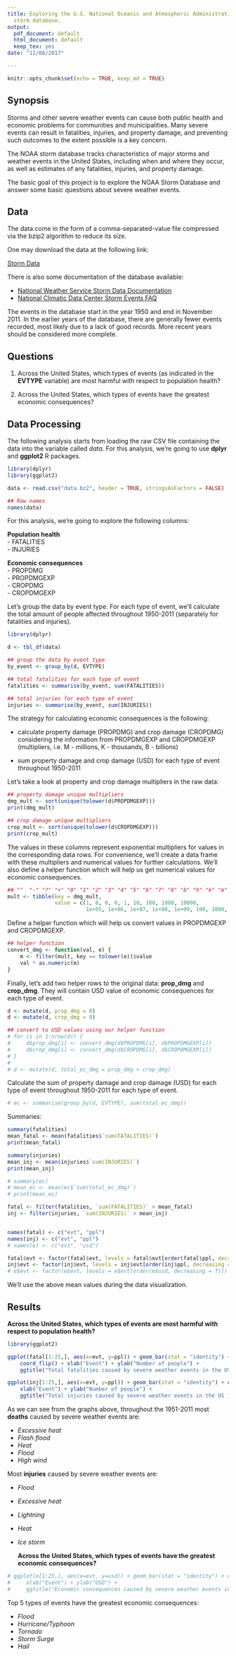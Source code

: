 ```yaml
---
title: Exploring the U.S. National Oceanic and Atmospheric Administration's (NOAA)
  storm database.
output:
  pdf_document: default
  html_document: default
  keep_tex: yes
date: "12/08/2017"

---
```


```r
knitr::opts_chunk$set(echo = TRUE, keep_md = TRUE)
```

## Synopsis

Storms and other severe weather events can cause both public health and economic problems for communities and municipalities. Many severe events can result in fatalities, injuries, and property damage, and preventing such outcomes to the extent possible is a key concern.

The NOAA storm database tracks characteristics of major storms and weather events in the United States, including when and where they occur, as well as estimates of any fatalities, injuries, and property damage.

The basic goal of this project is to explore the NOAA Storm Database and answer some basic questions about severe weather events. 

## Data
The data come in the form of a comma-separated-value file compressed via the bzip2 algorithm to reduce its size.

One may download the data at the following link:

[Storm Data](https://d396qusza40orc.cloudfront.net/repdata%2Fdata%2FStormData.csv.bz2 "")  

There is also some documentation of the database available:

- [National Weather Service Storm Data Documentation](https://d396qusza40orc.cloudfront.net/repdata%2Fpeer2_doc%2Fpd01016005curr.pdf "")
- [National Climatic Data Center Storm Events FAQ](https://d396qusza40orc.cloudfront.net/repdata%2Fpeer2_doc%2FNCDC%20Storm%20Events-FAQ%20Page.pdf "")


The events in the database start in the year 1950 and end in November 2011. In the earlier years of the database, there are generally fewer events recorded, most likely due to a lack of good records. More recent years should be considered more complete.


## Questions

1. Across the United States, which types of events (as indicated in the **EVTYPE** variable) are most harmful with respect to population health?   

2. Across the United States, which types of events have the greatest economic consequences?  


## Data Processing

The following analysis starts from loading  the raw CSV file containing the data into the variable called *data*. 
For this analysis, we're going to use **dplyr** and **ggplot2** R packages.

```r
library(dplyr)
library(ggplot2)

data <- read.csv("data.bz2", header = TRUE, stringsAsFactors = FALSE)
```

```r
## Row names
names(data)
```



For this analysis, we're going to explore the following columns:  

**Population health**  
- FATALITIES  
- INJURIES  

**Economic consequences**  
- PROPDMG   
- PROPDMGEXP  
- CROPDMG   
- CROPDMGEXP   


Let's group the data by event type. For each type of event, we'll calculate the total amount of people affected throughout 1950-2011 (separately for fatalities and injuries).  


```r
library(dplyr)

d <- tbl_df(data)

## group the data by event type
by_event <- group_by(d, EVTYPE)

## total fatalities for each type of event 
fatalities <- summarise(by_event, sum(FATALITIES))

## total injuries for each type of event
injuries <- summarise(by_event, sum(INJURIES))

```

The strategy for calculating economic consequences is the following:  

- calculate property damage (PROPDMG) and crop damage (CROPDMG) considering the information from PROPDMGEXP and CROPDMGEXP (multipliers, i.e.  M - millions, K - thousands, B - billions)    

- sum property damage and crop damage (USD) for each type of event throughout 1950-2011   

Let's take a look at property and crop damage multipliers in the raw data:  

```r
## property damage unique multipliers
dmg_mult <- sort(unique(tolower(d$PROPDMGEXP)))
print(dmg_mult)

## crop damage unique multipliers
crop_mult <- sort(unique(tolower(d$CROPDMGEXP)))
print(crop_mult)
```

The values in these columns represent exponential multipliers for values in the corresponding data rows.
For convenience, we'll create a data frame with these multipliers and numerical values for further calculations.
We'll also define a helper function which will help us get numerical values for economic consequences.

```r
## ""  "-" "?" "+" "0" "1" "2" "3" "4" "5" "6" "7" "8" "b" "h" "k" "m"
mult <- tibble(key = dmg_mult, 
               value = c(1, 0, 0, 0, 1, 10, 100, 1000, 10000,
                         1e+05, 1e+06, 1e+07, 1e+08, 1e+09, 100, 1000, 1e+06))
```



Define a helper function which will help us convert values in PROPDMGEXP and CROPDMGEXP.
```r
## helper function
convert_dmg <- function(val, e) {
    m <- filter(mult, key == tolower(e))$value
    val * as.numeric(m)
}

```


Finally, let's add two helper rows to the original data: **prop_dmg** and **crop_dmg**. They will contain USD value of economic consequences for each type of event.

```r
d <- mutate(d, prop_dmg = 0) 
d <- mutate(d, crop_dmg = 0) 

## convert to USD values using our helper function
# for (i in 1:nrow(d)) {
#     d$prop_dmg[i] <- convert_dmg(d$PROPDMG[i], d$PROPDMGEXP[i])
#     d$crop_dmg[i] <- convert_dmg(d$CROPDMG[i], d$CROPDMGEXP[i])
# }
# 
# d <- mutate(d, total_ec_dmg = prop_dmg + crop_dmg) 
```

Calculate the sum of property damage and crop damage (USD) for each type of event throughout 1950-2011 for each type of event.

```r
# ec <- summarise(group_by(d, EVTYPE), sum(total_ec_dmg))
```



Summaries:  

```r
summary(fatalities)
mean_fatal <- mean(fatalities$`sum(FATALITIES)`)
print(mean_fatal)

summary(injuries)
mean_inj <- mean(injuries$`sum(INJURIES)`)
print(mean_inj)

# summary(ec)
# mean_ec <- mean(ec$`sum(total_ec_dmg)`)
# print(mean_ec)

fatal <- filter(fatalities, `sum(FATALITIES)` > mean_fatal)
inj <- filter(injuries, `sum(INJURIES)` > mean_inj)


names(fatal) <- c("evt", "ppl")
names(inj) <- c("evt", "ppl")
# names(e) <- c("evt", "usd")

fatal$evt <- factor(fatal$evt, levels = fatal$evt[order(fatal$ppl, decreasing = T)])
inj$evt <- factor(inj$evt, levels = inj$evt[order(inj$ppl, decreasing = T)])
# e$evt <- factor(e$evt, levels = e$evt[order(e$usd, decreasing = T)])
```

We'll use the above mean values during the data visualization.

## Results

**Across the United States, which types of events are most harmful with respect to population health?**

```r
library(ggplot2)

ggplot(fatal[1:25,], aes(x=evt, y=ppl)) + geom_bar(stat = "identity") +
    coord_flip() + xlab("Event") + ylab("Number of people") + 
    ggtitle("Total fatalities caused by severe weather events in the US 1950-2011")

ggplot(inj[1:25,], aes(x=evt, y=ppl)) + geom_bar(stat = "identity") + coord_flip() +
    xlab("Event") + ylab("Number of people") + 
    ggtitle("Total injuries caused by severe weather events in the US 1950-2011")

```

As we can see from the graphs above, throughout the 1951-2011 most **deaths** caused by severe weather events are:  

- *Excessive heat*  
- *Flash flood*  
- *Heat*  
- *Flood*  
- *High wind*

Most **injuries** caused by severe weather events are: 

- *Flood*  
- *Excessive heat*  
- *Lightning*  
- *Heat*  
- *Ice storm*  


  **Across the United States, which types of events have the greatest economic consequences?**

```r
# ggplot(e[1:25,], aes(x=evt, y=usd)) + geom_bar(stat = "identity") + coord_flip() +
#     xlab("Event") + ylab("USD") +
#     ggtitle("Economic consequences caused by severe weather events in the US 1950-2011")

```

Top 5 types of events have the greatest economic consequences:  

- *Flood*  
- *Hurricane/Typhoon*  
- *Tornado*  
- *Storm Surge*  
- *Hail*  